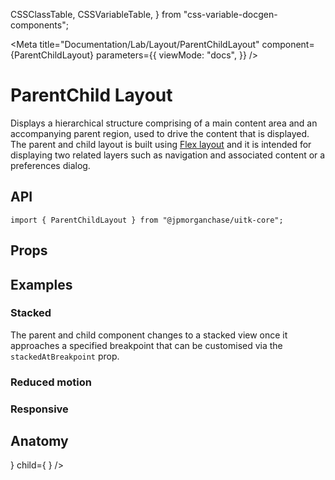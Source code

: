   CSSClassTable,
  CSSVariableTable,
} from "css-variable-docgen-components";

<Meta
  title="Documentation/Lab/Layout/ParentChildLayout"
  component={ParentChildLayout}
  parameters={{
    viewMode: "docs",
  }}
/>

# ParentChild Layout

Displays a hierarchical structure comprising of a main content area and an accompanying parent region, used to drive the content that is displayed.
The parent and child layout is built using [Flex layout](?path=/docs/documentation-core-layout-flexlayout--page) and it is intended for displaying two related layers such as navigation and associated content or a preferences dialog.

<Canvas>
  <Story id="core-layout-parentchildlayout--default-parent-child-layout" />
</Canvas>

## API

```
import { ParentChildLayout } from "@jpmorganchase/uitk-core";
```

## Props

<ArgsTable of={ParentChildLayout} />

## Examples

### Stacked

The parent and child component changes to a stacked view once it approaches a specified breakpoint that can be customised via the `stackedAtBreakpoint` prop.

<Canvas>
  <Story id="core-layout-parentchildlayout--toolkit-parent-child-layout-stacked" />
</Canvas>

### Reduced motion

<Canvas>
  <Story id="core-layout-parentchildlayout--toolkit-parent-child-layout-reduced-motion" />
</Canvas>

### Responsive

<Canvas>
  <Story id="core-layout-parentchildlayout--toolkit-parent-child-layout-responsive" />
</Canvas>

## Anatomy

<Canvas>
  <ComponentAnatomy showLegend>
    <ParentChildLayout
      style={{ border: "dashed 1px black", padding: "1rem" }}
      parent={
        <FlexItem style={{ border: "dashed 1px black", padding: "1rem" }} />
      }
      child={
        <FlexItem style={{ border: "dashed 1px black", padding: "1rem" }} />
      }
    />
  </ComponentAnatomy>
</Canvas>
